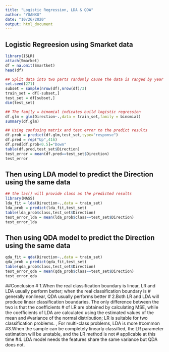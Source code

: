 ---
title: "Logistic Regression, LDA & QDA"
author: "YUANXU"
date: "10/26/2020"
output: html_document
---
## Logistic Regreesion using Smarket data
```{r}
library(ISLR)
attach(Smarket)
df = na.omit(Smartket)
head(df)
```
```{r}
## Split data into two parts randomly cause the data is ranged by year and year also impact the Direction 
set.seed(271)
subset = sample(nrow(df),nrow(df)/3)
train_set = df[-subset,]
test_set = df[subset,]
dim(test_set)
```
```{r}
## The family = binomial indicates build logistic regression 
df.glm = glm(Direction~.,data = train_set,family = binomial)
summary(df.glm)
```
```{r}
## Using confusing matrix and test error to the predict results
df.prob = predict(df.glm,test_set,type="response")
df.pred = rep("Up",416)
df.pred[df.prob<0.5]="Down"
table(df.pred,test_set$Direction)
test_error = mean(df.pred==test_set$Direction)
test_error
```
## Then using LDA model to predict the Direction using the same data 
```{r}
## the lac() will provide class as the predicted results
library(MASS)
lda_fit = lda(Direction~.,data = train_set)
lda_prob = predict(lda_fit,test_set)
table(lda_prob$class,test_set$Direction)
test_error_lda = mean(lda_prob$class==test_set$Direction)
test_error_lda
```
## Then using QDA model to predict the Direction using the same data
```{r}
qda_fit = qda(Direction~.,data = train_set)
qda_prob = predict(qda_fit,test_set)
table(qda_prob$class,test_set$Direction)
test_error_qda = mean(qda_prob$class==test_set$Direction)
test_error_qda
```
##Conclusion 
# 1.When the real classification boundary is linear, LR and LDA usually perform better; when the real classification boundary is # generally nonlinear, QDA usually performs better
# 2.Both LR and LDA will produce linear classification boundaries. The only difference between the two is that the coefficients  # of LR are obtained by calculating MSE, while the coefficients of LDA are calculated using the estimated values of the mean and #variance of the normal distribution; LR is suitable for two classification problems. , For multi-class problems, LDA is more #common
#3.When the sample can be completely linearly classified, the LR parameter estimation will be unstable, and the LR method is not # applicable at this time
#4. LDA model needs the features share the same variance but QDA does not.